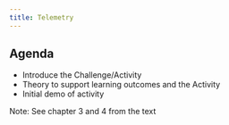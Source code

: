 ---
title: Telemetry
---

## Agenda

- Introduce the Challenge/Activity
- Theory to support learning outcomes and the Activity
- Initial demo of activity

Note: See chapter 3 and 4 from the text